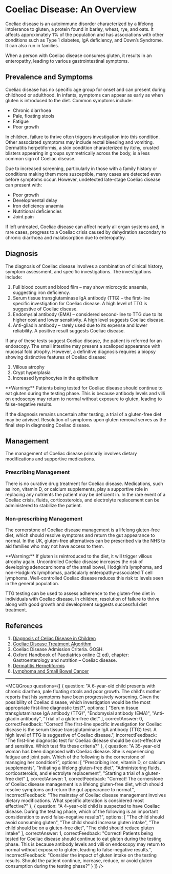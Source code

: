 
# Coeliac Disease: An Overview 

Coeliac disease is an autoimmune disorder characterized by a lifelong intolerance to gluten, a protein found in barley, wheat, rye, and oats. It affects approximately 1% of the population and has associations with other conditions such as Type 1 diabetes, IgA deficiency, and Down’s Syndrome. It can also run in families.

When a person with Coeliac disease consumes gluten, it results in an enteropathy, leading to various gastrointestinal symptoms. 

## Prevalence and Symptoms 

Coeliac disease has no specific age group for onset and can present during childhood or adulthood. In infants, symptoms can appear as early as when gluten is introduced to the diet. Common symptoms include:

- Chronic diarrhoea
- Pale, floating stools
- Fatigue 
- Poor growth 

In children, failure to thrive often triggers investigation into this condition. Other associated symptoms may include rectal bleeding and vomiting. Dermatitis herpetiformis, a skin condition characterized by itchy, crusted blisters appearing in groups symmetrically across the body, is a less common sign of Coeliac disease. 

Due to increased screening, particularly in those with a family history or conditions making them more susceptible, many cases are detected even before symptoms occur. However, undetected late-stage Coeliac disease can present with:

- Poor growth
- Developmental delay
- Iron deficiency anaemia
- Nutritional deficiencies
- Joint pain 

If left untreated, Coeliac disease can affect nearly all organ systems and, in rare cases, progress to a Coeliac crisis caused by dehydration secondary to chronic diarrhoea and malabsorption due to enteropathy.

## Diagnosis 

The diagnosis of Coeliac disease involves a combination of clinical history, symptom assessment, and specific investigations. The investigations include:

1. Full blood count and blood film – may show microcytic anaemia, suggesting iron deficiency.
2. Serum tissue transglutaminase IgA antibody (TTG) – the first-line specific investigation for Coeliac disease. A high level of TTG is suggestive of Coeliac disease.
3. Endomysial antibody (EMA) – considered second-line to TTG due to its higher cost and lower sensitivity. A high level suggests Coeliac disease.
4. Anti-gliadin antibody – rarely used due to its expense and lower reliability. A positive result suggests Coeliac disease.

If any of these tests suggest Coeliac disease, the patient is referred for an endoscopy. The small intestine may present a scalloped appearance with mucosal fold atrophy. However, a definitive diagnosis requires a biopsy showing distinctive features of Coeliac disease:

1. Villous atrophy
2. Crypt hyperplasia
3. Increased lymphocytes in the epithelium

<Callout emoji="⚠️">
**Warning:** Patients being tested for Coeliac disease should continue to eat gluten during the testing phase. This is because antibody levels and villi on endoscopy may return to normal without exposure to gluten, leading to false-negative results.
</Callout>

If the diagnosis remains uncertain after testing, a trial of a gluten-free diet may be advised. Resolution of symptoms upon gluten removal serves as the final step in diagnosing Coeliac disease.

## Management 

The management of Coeliac disease primarily involves dietary modifications and supportive medications.

### Prescribing Management

There is no curative drug treatment for Coeliac disease. Medications, such as iron, vitamin D, or calcium supplements, play a supportive role in replacing any nutrients the patient may be deficient in. In the rare event of a Coeliac crisis, fluids, corticosteroids, and electrolyte replacement can be administered to stabilize the patient.

### Non-prescribing Management

The cornerstone of Coeliac disease management is a lifelong gluten-free diet, which should resolve symptoms and return the gut appearance to normal. In the UK, gluten-free alternatives can be prescribed via the NHS to aid families who may not have access to them. 

<Callout emoji="⚠️">
**Warning:** If gluten is reintroduced to the diet, it will trigger villous atrophy again. Uncontrolled Coeliac disease increases the risk of developing adenocarcinoma of the small bowel, Hodgkin’s lymphoma, and non-Hodgkin’s lymphomas, particularly enteropathy-associated T cell lymphoma. Well-controlled Coeliac disease reduces this risk to levels seen in the general population.
</Callout>

TTG testing can be used to assess adherence to the gluten-free diet in individuals with Coeliac disease. In children, resolution of failure to thrive along with good growth and development suggests successful diet treatment.

## References

1. [Diagnosis of Celiac Disease in Children](https://www.uptodate.com/contents/diagnosis-of-celiac-disease-in-children?search=coeliac%20disease&source=search_result&selectedTitle=3~150&usage_type=default&display_rank=3)
2. [Coeliac Disease Treatment Algorithm](https://bestpractice.bmj.com/topics/en-gb/636/treatment-algorithm#patientGroup-0-0)
3. Coeliac Disease Admission Criteria. GOSH.
4. Oxford Handbook of Paediatrics online (2 ed), chapter: Gastroenterology and nutrition – Coeliac disease.
5. [Dermatitis Herpetiformis](https://www.dermnetnz.org/topics/dermatitis-herpetiformis/)
6. [Lymphoma and Small Bowel Cancer](https://www.coeliac.org.uk/information-and-support/coeliac-disease/conditions-linked-to-coeliac-disease/lymphoma-and-small-bowel-cancer/)

---

<MCQGroup questions={[
  {
    question: "A 6-year-old child presents with chronic diarrhea, pale floating stools and poor growth. The child's mother reports that his symptoms have been progressively worsening. Given the possibility of Coeliac disease, which investigation would be the most appropriate first-line diagnostic test?",
    options: [
      "Serum tissue transglutaminase IgA antibody (TTG)",
      "Endomysial antibody (EMA)",
      "Anti-gliadin antibody",
      "Trial of a gluten-free diet"
    ],
    correctAnswer: 0,
    correctFeedback: "Correct! The first-line specific investigation for Coeliac disease is the serum tissue transglutaminase IgA antibody (TTG) test. A high level of TTG is suggestive of Coeliac disease.",
    incorrectFeedback: "The first-line diagnostic test for Coeliac disease should be cost-effective and sensitive. Which test fits these criteria?"
  },
  {
    question: "A 35-year-old woman has been diagnosed with Coeliac disease. She is experiencing fatigue and joint pain. Which of the following is the cornerstone of managing her condition?",
    options: [
      "Prescribing iron, vitamin D, or calcium supplements",
      "Initiating a lifelong gluten-free diet",
      "Administering fluids, corticosteroids, and electrolyte replacement",
      "Starting a trial of a gluten-free diet"
    ],
    correctAnswer: 1,
    correctFeedback: "Correct! The cornerstone of Coeliac disease management is a lifelong gluten-free diet, which should resolve symptoms and return the gut appearance to normal.",
    incorrectFeedback: "The mainstay of Coeliac disease management involves dietary modifications. What specific alteration is considered most effective?"
  },
  {
    question: "A 4-year-old child is suspected to have Coeliac disease. During the testing phase, which of the following is an important consideration to avoid false-negative results?",
    options: [
      "The child should avoid consuming gluten",
      "The child should increase gluten intake",
      "The child should be on a gluten-free diet",
      "The child should reduce gluten intake"
    ],
    correctAnswer: 1,
    correctFeedback: "Correct! Patients being tested for Coeliac disease should continue to eat gluten during the testing phase. This is because antibody levels and villi on endoscopy may return to normal without exposure to gluten, leading to false-negative results.",
    incorrectFeedback: "Consider the impact of gluten intake on the testing results. Should the patient continue, increase, reduce, or avoid gluten consumption during the testing phase?"
  }
]} />